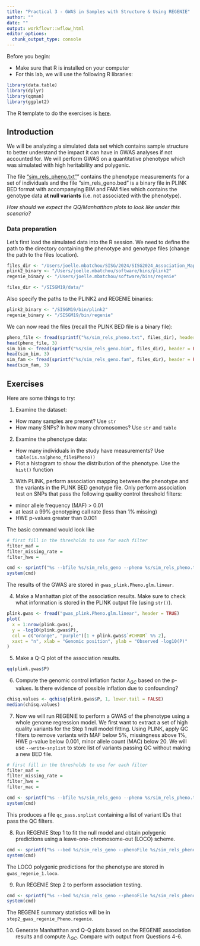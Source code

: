 ```yaml
---
title: "Practical 3 - GWAS in Samples with Structure & Using REGENIE"
author: ""
date: ""
output: workflowr::wflow_html
editor_options:
  chunk_output_type: console
---
```

Before you begin:

* Make sure that R is installed on your computer
* For this lab, we will use the following R libraries:
```r
library(data.table)
library(dplyr)
library(qqman)
library(ggplot2)
```

The R template to do the exercises is [here](https://github.com/joellembatchou/SISG2024_Association_Mapping/tree/master/code).


## Introduction
We will be analyzing a simulated data set which contains sample structure to better understand the impact it can have in GWAS analyses if not accounted for. 
We will perform GWAS on a quantitative phenotype which was simulated with high heritability and polygenic.

The file ["sim_rels_pheno.txt"](https://github.com/joellembatchou/SISG2024_Association_Mapping/tree/master/data)” contains the phenotype measurements for a set of individuals and the file "sim_rels_geno.bed" is a binary file in PLINK BED format with accompanying BIM and FAM files which contains the genotype data **at null variants** (i.e. not associated with the phenotype).  

*How should we expect the QQ/Manhatthan plots to look like under this scenario?*

### Data preparation
Let’s first load the simulated data into the R session. We need to define the path to the directory containing the phenotype and genotype files (change the path to the files location).
```r
files_dir <- "/Users/joelle.mbatchou/SISG/2024/SISG2024_Association_Mapping/data/" 
plink2_binary <- "/Users/joelle.mbatchou/software/bins/plink2" 
regenie_binary <- "/Users/joelle.mbatchou/software/bins/regenie"
```

```r
files_dir <- "/SISGM19/data/" 
```

Also specify the paths to the PLINK2 and REGENIE binaries:
```r
plink2_binary <- "/SISGM19/bin/plink2" 
regenie_binary <- "/SISGM19/bin/regenie" 
```

We can now read the files (recall the PLINK BED file is a binary file):
```r
pheno_file <- fread(sprintf("%s/sim_rels_pheno.txt", files_dir), header = TRUE) 
head(pheno_file, 3)
sim_bim <- fread(sprintf("%s/sim_rels_geno.bim", files_dir), header = FALSE)
head(sim_bim, 3)
sim_fam <- fread(sprintf("%s/sim_rels_geno.fam", files_dir), header = FALSE)
head(sim_fam, 3)
```



## Exercises
Here are some things to try:

1. Examine the dataset:
  * How many samples are present? Use `str`
  * How many SNPs? In how many chromosomes? Use `str` and `table`

2. Examine the phenotype data:
  * How many individuals in the study have measurements? Use `table(is.na(pheno_file$Pheno))`
  * Plot a histogram to show the distribution of the phenotype. Use the `hist()` function

3. With PLINK, perform association mapping between the phenotype and the variants in the PLINK BED genotype file. Only perform association test on SNPs that pass the following quality control threshold filters:

* minor allele frequency (MAF) > 0.01
* at least a 99% genotyping call rate (less than 1% missing)
* HWE p-values greater than 0.001

The basic command would look like
```r
# first fill in the thresholds to use for each filter
filter_maf = 
filter_missing_rate = 
filter_hwe = 

cmd <- sprintf("%s --bfile %s/sim_rels_geno --pheno %s/sim_rels_pheno.txt --pheno-name Pheno --maf %g --geno %g --hwe %g --glm allow-no-covars --out gwas_plink", plink2_binary, files_dir, files_dir, filter_maf, filter_missing_rate, filter_hwe)
system(cmd)
```
The results of the GWAS are stored in `gwas_plink.Pheno.glm.linear`.

4. Make a Manhattan plot of the association results. Make sure to check what information is stored in the PLINK output file (using `str()`).
```r
plink.gwas <- fread("gwas_plink.Pheno.glm.linear", header = TRUE)
plot(
  x = 1:nrow(plink.gwas),
  y = -log10(plink.gwas$P),
  col = c("orange", "purple")[1 + plink.gwas$`#CHROM` %% 2],
  xaxt = "n", xlab = "Genomic position", ylab = "Observed -log10(P)"
)
```

5. Make a Q-Q plot of the association results.
```r
qq(plink.gwas$P)
```

6. Compute the genomic control inflation factor $\lambda_{GC}$ based on the p-values. Is there evidence of possible inflation due to confounding?
```r
chisq.values <- qchisq(plink.gwas$P, 1, lower.tail = FALSE)
median(chisq.values)
```

7. Now we will run REGENIE to perform a GWAS of the phenotype using a whole genome regression model. We first want to extract a set of high quality variants for the Step 1 null model fitting. Using PLINK, apply QC filters to remove variants with MAF below 5%, missingness above 1%, HWE p-value below 0.001, minor allele count (MAC) below 20. 
We will use `--write-snplist` to store list of variants passing QC without making a new BED file.
```r
# first fill in the thresholds to use for each filter
filter_maf = 
filter_missing_rate = 
filter_hwe = 
filter_mac = 

cmd <- sprintf("%s --bfile %s/sim_rels_geno --pheno %s/sim_rels_pheno.txt --pheno-name Pheno --maf %g --geno %g --hwe %g --mac %g --write-snplist --out qc_pass", plink2_binary, files_dir, files_dir, filter_maf, filter_missing_rate, filter_hwe, filter_mac)
system(cmd)
```
This produces a file `qc_pass.snplist` containing a list of variant IDs that pass the QC filters.
  
8. Run REGENIE Step 1 to fit the null model and obtain polygenic predictions using a leave-one-chromosome-out (LOCO) scheme. 
```r
cmd <- sprintf("%s --bed %s/sim_rels_geno --phenoFile %s/sim_rels_pheno.txt  --phenoCol Pheno --qt --step 1 --loocv --bsize 1000 --extract qc_pass.snplist --out gwas_regenie", regenie_binary, files_dir, files_dir)
system(cmd)
```
The LOCO polygenic predictions for the phenotype are stored in `gwas_regenie_1.loco`.

9. Run REGENIE Step 2 to perform association testing.
```r
cmd <- sprintf("%s --bed %s/sim_rels_geno --phenoFile %s/sim_rels_pheno.txt  --phenoCol Pheno --qt --step 2 --bsize 400 --pred gwas_regenie_pred.list --out step2_gwas_regenie", regenie_binary, files_dir, files_dir)
system(cmd)
```  
The REGENIE summary statistics will be in `step2_gwas_regenie_Pheno.regenie`.

10. Generate Manhatthan and Q-Q plots based on the REGENIE association results and compute $\lambda_{GC}$. Compare with output from Questions 4-6.
  
